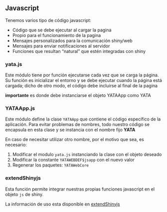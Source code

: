 ## Javascript

Tenemos varios tipo de código javascript:

- Código que se debe ejecutar al cargar la pagina
- Propio para el funcionamiento de la pagina
- Mensajes personalizados para la comunicación shiny/web
- Mensajes para enviar notificaciones al servidor
- Funciones que resultan "natural" que estén integradas con shiny


### yata.js

Este módulo tiene por función ejecutarse cada vez que se carga la página.
Su función es inicializar el entorno y se debe ejecutar cuando la página está cargada; dicho de otro modo, el código debe incluirse al final de la pagina

**importante** es donde debe instanciarse el objeto YATAApp como YATA

### YATAApp.js

Este módulo define la clase `YATAApp` que contiene el código específico de la aplicación.
Para evitar problemas de nombres, todo nuestro código se encapsula en esta clase y se instancia con el nombre fijo **YATA**

En caso de necesitar utilizar otro nombre, por el motivo que sea, es necesario:

1. Modificar el modulo `yata.js` instanciando la clase con el objeto deseado
2. Modificar la constante `YATAWEBDEF$jsapp` con el nuevo valor
3. Regenerar los paquetes: `YATAWebCore`

### extendShinyjs

Esta función permite integrar nuestras propias funciones javascript en el objeto `js` de shiny.

La información de uso esta disponible en [extendShinyjs](https://www.rdocumentation.org/packages/shinyjs/versions/2.0.0/topics/extendShinyjs)
